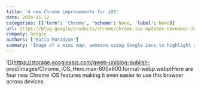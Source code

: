 ```yaml
---
title: '4 new Chrome improvements for iOS'
date: 2024-11-12
categories: [{'term': 'Chrome', 'scheme': None, 'label': None}]
url: https://blog.google/products/chrome/chrome-ios-updates-november-2024/
company: Google
authors: ['Katia Muradyan']
summary: 'Image of a mini map, someone using Google Lens to highlight a snowboard and shopping page for that snowboard'
---
```



![](https://storage.googleapis.com/gweb-uniblog-publish-
prod/images/Chrome_iOS_Hero.max-600x600.format-webp.webp)Here are four new
Chrome iOS features making it even easier to use this browser across devices.

